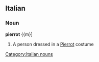 ==Italian==

===Noun===
'''pierrot''' {{m}] {{inv}}

# A person dressed in a [[Pierrot]] costume

[[Category:Italian nouns]]